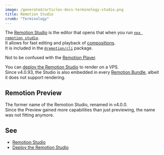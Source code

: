 ```yaml
---
image: /generated/articles-docs-terminology-studio.png
title: Remotion Studio
crumb: "Terminology"
---
```


The [Remotion Studio](/docs/studio) is the editor that opens that when you run [`npx remotion studio`](/docs/cli/studio).  
It allows for fast editing and playback of [compositions](/docs/terminology/composition).  
It is included in the [`@remotion/cli`](https://npmjs.org/packages/@remotion/cli) package.

Not to be confused with the [Remotion Player](/docs/player).

You can [deploy the Remotion Studio](/docs/studio/deploy-server) to render on a VPS.  
Since v4.0.93, the Studio is also embedded in every [Remotion Bundle](/docs/terminology/bundle), albeit it does not support rendering.

## Remotion Preview

The former name of the Remotion Studio, renamed in v4.0.0.  
Since the Preview gained more capabilities than just previewing, the name was not fitting anymore.

## See

- [Remotion Studio](/docs/studio)
- [Deploy the Remotion Studio](/docs/studio/deploy-server)

